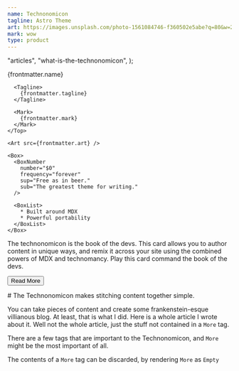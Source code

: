 ```yaml
---
name: Technonomicon
tagline: Astro Theme
art: https://images.unsplash.com/photo-1561084746-f360502e5abe?q=80&w=2940&auto=format&fit=crop&ixlib=rb-4.0.3&ixid=M3wxMjA3fDB8MHxwaG90by1wYWdlfHx8fGVufDB8fHx8fA%3D%3D
mark: wow
type: product
---
```



  "articles",
  "what-is-the-technonomicon",
);


<Card>
  <ArtSection>
    <Top>
      <Name>
        {frontmatter.name}
      </Name>

      <Tagline>
        {frontmatter.tagline}
      </Tagline>

      <Mark>
        {frontmatter.mark}
      </Mark>
    </Top>

    <Art src={frontmatter.art} />

    <Box>
      <BoxNumber
        number="$0"
        frequency="forever"
        sup="Free as in beer."
        sub="The greatest theme for writing."
      />

      <BoxList>
        * Built around MDX
        * Powerful portability
      </BoxList>
    </Box>
  </ArtSection>

  <Body>
    The technonomicon is the book of the devs. This card allows you to author content in unique ways, and remix it across your site using the combined powers of MDX and technomancy.
  </Body>

  <Tip>
    Play this card command the book of the devs.
  </Tip>

  <Button href="/cards/technonomicon">Read More</Button>
</Card>

<More>
  # The Technonomicon makes stitching content together simple.

  You can take pieces of content and create some frankenstein-esque villianous blog. At least, that is what I did.
  Here is a whole article I wrote about it. Well not the whole article, just the stuff not contained in a `More` tag.

  <div class="border p-6">
    <MarkdownSnippet
      markdown={technonomicon}
      href={`/articles/${technonomicon.slug}`}
      cta="Read More"
    />
  </div>

  There are a few tags that are important to the Technonomicon, and `More` might be the most important of all.

  The contents of a `More` tag can be discarded, by rendering `More` as `Empty`
</More>

